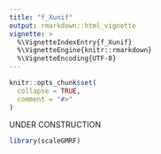 ```yaml
---
title: "f_Xunif"
output: rmarkdown::html_vignette
vignette: >
  %\VignetteIndexEntry{f_Xunif}
  %\VignetteEngine{knitr::rmarkdown}
  %\VignetteEncoding{UTF-8}
---
```


```r
knitr::opts_chunk$set(
  collapse = TRUE,
  comment = "#>"
)
```
UNDER CONSTRUCTION

```r
library(scaleGMRF)
```
